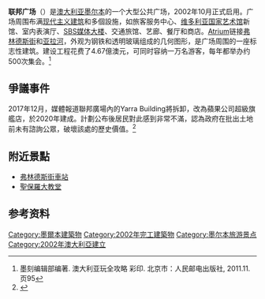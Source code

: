 {{NoteTA
|G1=地名
|1=zh-cn:澳大利亚;zh-hk:澳洲;zh-tw:澳洲;
}}
{{Infobox park
| name = Federation Square<br />联邦广场
|image = Federation Square (5399921791).jpg
|image size = 250
| type = [[公共空间|公共空间]]
| location = [[澳大利亚|澳大利亚]][[墨尔本|墨尔本]]
| coords = {{Coord|-37.817798|144.968714|type:landmark_region:AU-VIC|display=inline,title}}
| area = 3.2公顷
|opened = 2002年10月26日
| operator =  Fed Square Pty Ltd. (State Trustees Ltd for State of Victoria)
| visitation_num = 8千万
| status = 
| open = 全年
| architect = Lab Architecture Studio及Bates Smart
| contractor = 复合式
| civil engineers = Hyder Consulting
| structural_engineers = Hyder Consulting & atelier one
| quantity_surveyor = WT Partnership
| publictransit = [[弗林德斯街站|弗林德斯街站]]
}}
'''联邦广场'''（{{lang-en|'''Federation Square'''}}）是[[澳大利亚|澳大利亚]][[墨尔本|墨尔本]]的一个大型公共广场，2002年10月正式启用。广场周围布满[[现代主义建筑|现代主义建筑]]和多個設施，如旅客服务中心、[[维多利亚国家艺术馆|维多利亚国家艺术馆]]新馆、室内表演厅、[[SBS媒体大楼|SBS媒体大楼]]、交通旅馆、艺廊、餐厅和商店。[[Atrium|Atrium]]链接[[弗林德斯街_(墨尔本)|弗林德斯街]]和[[亚拉河|亚拉河]]，外观为钢铁和透明玻璃组成的几何图形，是广场周围的一座标志性建筑。建设工程花费了4.67億澳元，可同时容纳一万名游客，每年都举办约500次集会。<ref>墨刻编辑部编著. 澳大利亚玩全攻略 彩印. 北京市：人民邮电出版社, 2011.11. 页95</ref>

==爭議事件==
2017年12月，媒體報道聯邦廣場內的Yarra Building將拆卸，改為蘋果公司超級旗艦店，於2020年建成。計劃公布後居民對此感到非常不滿，認為政府在批出土地前未有諮詢公眾，破壞該處的歷史價值。<ref>{{cite news|author1=Winmas Yu|title=Apple超級旗艦店落戶聯邦廣場|url=https://www.sbs.com.au/yourlanguage/cantonese/zh-hant/article/2017/12/20/part-federation-square-demolished-make-way-flagship-apple-store|accessdate=2017-12-20|publisher=SBS Cantonese|date=2017-12-20|archive-date=2017-12-22|archive-url=https://web.archive.org/web/20171222052639/https://www.sbs.com.au/yourlanguage/cantonese/zh-hant/article/2017/12/20/part-federation-square-demolished-make-way-flagship-apple-store|dead-url=no}}</ref>

==附近景點==
*[[弗林德斯街車站|弗林德斯街車站]]
*[[圣保罗座堂_(墨尔本)|聖保羅大教堂]]

==参考资料==
{{reflist}}

[[Category:墨爾本建築物|Category:墨爾本建築物]]
[[Category:2002年完工建築物|Category:2002年完工建築物]]
[[Category:墨尔本旅游景点|Category:墨尔本旅游景点]]
[[Category:2002年澳大利亞建立|Category:2002年澳大利亞建立]]